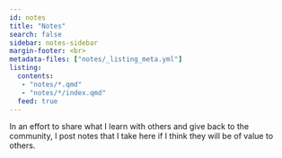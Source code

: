 ```yaml
---
id: notes
title: "Notes"
search: false
sidebar: notes-sidebar
margin-footer: <br>
metadata-files: ["notes/_listing_meta.yml"]
listing:
  contents: 
   - "notes/*.qmd"
   - "notes/*/index.qmd"
  feed: true
---
```


In an effort to share what I learn with others and give back to the community, I post notes that I take here if I think they will be of value to others.